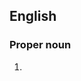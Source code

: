 ==English==

===Proper noun===
{{en-proper noun|head=[[the|The]] [[Netherlands]]}}

# {{alternative spelling of|en|Netherlands}}